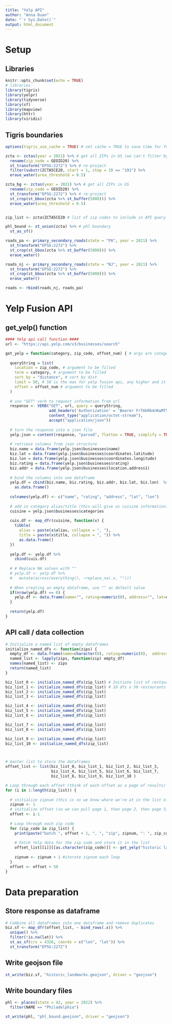 ```yaml
---
title: "Yelp API"
author: "Anna Duan"
date: "`r Sys.Date()`"
output: html_document
---
```

# Setup
## Libraries
```r
knitr::opts_chunk$set(echo = TRUE)
# libraries 
library(tigris)
library(yelpr)
library(tidyverse)
library(sf)
library(mapview)
library(httr)
library(viridis)
```

## Tigris boundaries 
```r
options(tigris_use_cache = TRUE) # set cache = TRUE to save time for future calls

zcta <- zctas(year = 2021) %>% # get all ZIPs in US (we can't filter by state unfortunately)
  rename(zip_code = GEOID20) %>% 
  st_transform("EPSG:2272") %>% # re-project
  filter(substr(ZCTA5CE20, start = 1, stop = 3) == "191") %>%
  erase_water(area_threshold = 0.5)

zcta_bg <- zctas(year = 2021) %>% # get all ZIPs in US
  rename(zip_code = GEOID20) %>% 
  st_transform("EPSG:2272") %>% # re-project
  st_crop(st_bbox(zcta %>% st_buffer(5000))) %>%
  erase_water(area_threshold = 0.5)


zip_list <- zcta$ZCTA5CE20 # list of zip codes to include in API query

phl_bound <- st_union(zcta) %>% # phl boundary
  st_as_sf()

roads_pa <- primary_secondary_roads(state = "PA", year = 2021) %>%
  st_transform("EPSG:2272") %>%
  st_crop(st_bbox(zcta %>% st_buffer(5000))) %>%
  erase_water()

roads_nj <- primary_secondary_roads(state = "NJ", year = 2021) %>%
  st_transform("EPSG:2272") %>%
  st_crop(st_bbox(zcta %>% st_buffer(5000))) %>%
  erase_water()

roads <- rbind(roads_nj, roads_pa)

```
# Yelp Fusion API
## get_yelp() function
```r
#### Yelp api call function ####
url <- "https://api.yelp.com/v3/businesses/search"

get_yelp = function(category, zip_code, offset_num) { # args are category of business, zipcode, and number to offset by
  
  queryString = list(
    location = zip_code, # argument to be filled
    term = category, # argument to be filled
    sort_by = "distance", # sort by dist
    limit = 50, # 50 is the max for yelp fusion api, any higher and it won't work
    offset = offset_num # argument to be filled
  )
  
  # use "GET" verb to request information from url
  response <- VERB("GET", url, query = queryString, 
                   add_headers('Authorization' = 'Bearer FrTAkRb4nKwMf5EdppcPMw11TY8XhgICjymVIWmu9IjOCK8FlKRb6x3im7DcBT038JJDqzeBrwWQM5__FeUnsXJL3e9-9TuIMqwGBJKJeLsbd2YbX0Rc0V28y_htZXYx'), 
                   content_type("application/octet-stream"), 
                   accept("application/json"))
  
  # turn the response into a json file
  yelp.json = content(response, "parsed", flatten = TRUE, simplify = TRUE)
  
  # retrieve columns from json structure
  biz.name = data.frame(yelp.json$businesses$name)
  biz.lat = data.frame(yelp.json$businesses$coordinates.latitude)
  biz.lon = data.frame(yelp.json$businesses$coordinates.longitude)
  biz.rating = data.frame(yelp.json$businesses$rating)
  biz.addr = data.frame(yelp.json$businesses$location.address1)
  
  # bind the columns into one dataframe
  yelp.df = cbind(biz.name, biz.rating, biz.addr, biz.lat, biz.lon)  %>%
    as.data.frame()
  
  colnames(yelp.df) <- c("name", "rating", "address", "lat", "lon")
  
  # add in category alias/title (this will give us cuisine information)
  cuisine = yelp.json$businesses$categories
  
  cuis.df <- map_dfr(cuisine, function(x) {
    tibble(
      alias = paste(x$alias, collapse = ", "),
      title = paste(x$title, collapse = ", ")) %>%
      as.data.frame()
  })
  
  yelp.df <- yelp.df %>%
    cbind(cuis.df)
  
  # # Replace NA values with ""
  # yelp.df <- yelp.df %>% 
  #   mutate(across(everything(), ~replace_na(.x, "")))
  
  # When creating an empty dataframe, use "" as default value
  if(nrow(yelp.df) == 0) {
    yelp.df <- data.frame(name="", rating=numeric(0), address="", lat=numeric(0), lon=numeric(0), alias = "", title = "", stringsAsFactors=FALSE)
  }
  
  return(yelp.df)
}
```

## API call / data collection
```r
# Initialize a named list of empty dataframes
initialize_named_dfs <- function(zips) { 
  empty_df <- data.frame(name=character(0), rating=numeric(0),  address=character(0), lat=numeric(0), lon=numeric(0))
  named_list <- lapply(zips, function(zip) empty_df)
  names(named_list) <- zips
  return(named_list)
}

biz_list_0 <- initialize_named_dfs(zip_list) # Initiate list of restaurant dataframes for each offset (since the query limit is 50, offset = 1 would return 51-100)
biz_list_1 <- initialize_named_dfs(zip_list) # 10 dfs x 50 restaurants each = a 500 restaurant sample per zip code
biz_list_2 <- initialize_named_dfs(zip_list)
biz_list_3 <- initialize_named_dfs(zip_list)

biz_list_4 <- initialize_named_dfs(zip_list)
biz_list_5 <- initialize_named_dfs(zip_list)
biz_list_6 <- initialize_named_dfs(zip_list)

biz_list_7 <- initialize_named_dfs(zip_list)
biz_list_8 <- initialize_named_dfs(zip_list)

biz_list_9 <- initialize_named_dfs(zip_list)
biz_list_10 <- initialize_named_dfs(zip_list)



# master list to store the dataframes
offset_list <- list(biz_list_0, biz_list_1, biz_list_2, biz_list_3,
                    biz_list_4, biz_list_5, biz_list_6, biz_list_7,
                    biz_list_8, biz_list_9, biz_list_10 )

# Loop through each offset (think of each offset as a page of results)
for (i in 1:length(zip_list)) {
  
  # initialize zipnum (this is so we know where we're at in the list of zips)
  zipnum <- 1
  # initialize offset (so we can pull page 1, then page 2, then page 3, etc)
  offset <- i-1
  
  # Loop through each zip code
  for (zip_code in zip_list) {
    print(paste("batch ", offset + 1, ", ", "zip", zipnum, ": ", zip_code, sep = ""))
    
    # Fetch Yelp data for the zip code and store it in the list
    offset_list[[i]][[as.character(zip_code)]] <- get_yelp("historic landmarks and museums", as.character(zip_code), offset)
    
    zipnum <- zipnum + 1 #iterate zipnum each loop
  }
  offset <- offset + 50
}
```

# Data preparation
## Store response as dataframe
```r
# Combine all dataframes into one dataframe and remove duplicates
biz.sf <- map_dfr(offset_list, ~ bind_rows(.x)) %>%
  unique() %>%
  filter(!is.na(lat)) %>%
  st_as_sf(crs = 4326, coords = c("lon", "lat")) %>% 
  st_transform("EPSG:2272")

```


## Write geojson file
```r
st_write(biz.sf, "historic_landmarks.geojson", driver = "geojson")
```
## Write boundary files
```r
phl <- places(state = 42, year = 2022) %>%
  filter(NAME == "Philadelphia")

st_write(phl, "phl_bound.geojson", driver = "geojson")
```